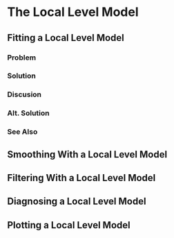 # The Local Level Model {#localLevel}

## Fitting a Local Level Model

### Problem {-}

### Solution {-}

### Discusion {-}

### Alt. Solution {-}

### See Also {-}

## Smoothing With a Local Level Model

## Filtering With a Local Level Model

## Diagnosing a Local Level Model

## Plotting a Local Level Model
